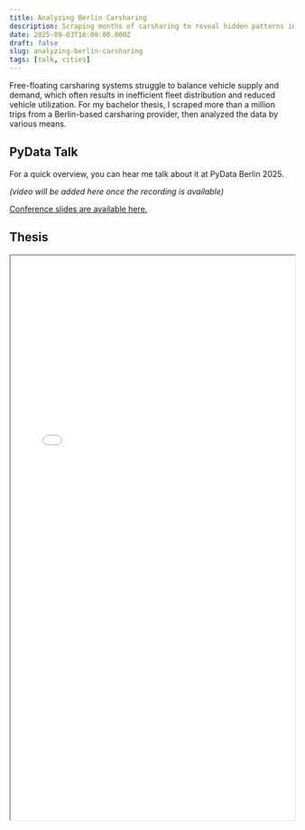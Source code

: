 ```yaml
---
title: Analyzing Berlin Carsharing
description: Scraping months of carsharing to reveal hidden patterns in urban mobility.
date: 2025-09-03T16:00:00.000Z
draft: false
slug: analyzing-berlin-carsharing
tags: [talk, cities]
---
```


Free-floating carsharing systems struggle to balance vehicle supply and demand, which often results in inefficient fleet distribution and reduced vehicle utilization.
For my bachelor thesis, I scraped more than a million trips from a Berlin-based carsharing provider, then analyzed the data by various means. 

## PyData Talk

For a quick overview, you can hear me talk about it at PyData Berlin 2025.

_(video will be added here once the recording is available)_

[Conference slides are available here.](/cities/pydata-0925.pdf)

## Thesis

<iframe src="/cities/bsc-thesis.pdf" width="100%" height="1000"></iframe>
